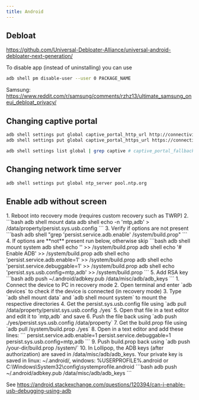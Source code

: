 ```yaml
---
title: Android
---
```


## Debloat

https://github.com/Universal-Debloater-Alliance/universal-android-debloater-next-generation/

To disable app (instead of uninstalling) you can use
```bash
adb shell pm disable-user --user 0 PACKAGE_NAME
```

Samsung: https://www.reddit.com/r/samsung/comments/rzhz13/ultimate_samsung_oneui_debloat_privacy/

## Changing captive portal

```bash
adb shell settings put global captive_portal_http_url http://connectivitycheck.grapheneos.network/generate_204
adb shell settings put global captive_portal_https_url https://connectivitycheck.grapheneos.network/generate_204

adb shell settings list global | grep captive # captive_portal_fallback_url and captive_portal_other_fallback_urls don't seem to work
```

## Changing network time server

```bash
adb shell settings put global ntp_server pool.ntp.org
```

## Enable adb without screen

<Tabs>
  <TabItem label="Short version">
	<Steps>
		1. Reboot into recovery mode (requires custom recovery such as TWRP)
		2. ```bash
				adb shell mount data
				adb shell echo -n 'mtp,adb' > /data/property/persist.sys.usb.config
			```
		3. Verify if options are not present
			```bash
				adb shell "grep 'persist.service.adb.enable' /system/build.prop"
			```
		4. If options are **not** present run below, otherwise skip
			```bash
				adb shell mount system
				adb shell echo '' >> /system/build.prop
				adb shell echo '# Enable ADB' >> /system/build.prop
				adb shell echo 'persist.service.adb.enable=1' >> /system/build.prop 
				adb shell echo 'persist.service.debuggable=1' >> /system/build.prop
				adb shell echo 'persist.sys.usb.config=mtp,adb' >> /system/build.prop 
			```
		5. Add RSA key
			```bash
				adb push ~/.android/adbkey.pub /data/misc/adb/adb_keys
			```
	</Steps>
  </TabItem>
  <TabItem label="Long version">
	<Steps>
		1. Connect the device to PC in recovery mode
		2. Open terminal and enter `adb devices` to check if the device is connected (in recovery mode)
		3. Type `adb shell mount data` and `adb shell mount system` to mount the respective directories
		4. Get the persist.sys.usb.config file using `adb pull /data/property/persist.sys.usb.config ./yes`
		5. Open that file in a text editor and edit it to `mtp,adb` and save
		6. Push the file back using `adb push ./yes/persist.sys.usb.config /data/property`
		7. Get the build.prop file using `adb pull /system/build.prop ./yes`
		8. Open in a text editor and add these lines:
			```
				persist.service.adb.enable=1
				persist.service.debuggable=1
				persist.sys.usb.config=mtp,adb
			```
		9. Push build.prop back using `adb push /your-dir/build.prop /system/`
		10. In Lollipop, the ADB keys (after authorization) are saved in /data/misc/adb/adb_keys. Your private key is saved in linux: ~/.android/, windows: %USERPROFILE%.android or C:\Windows\System32\config\systemprofile.android
			```bash
				adb push ~/.android/adbkey.pub /data/misc/adb/adb_keys
			```
	</Steps>
  </TabItem>
</Tabs>

See https://android.stackexchange.com/questions/120394/can-i-enable-usb-debugging-using-adb